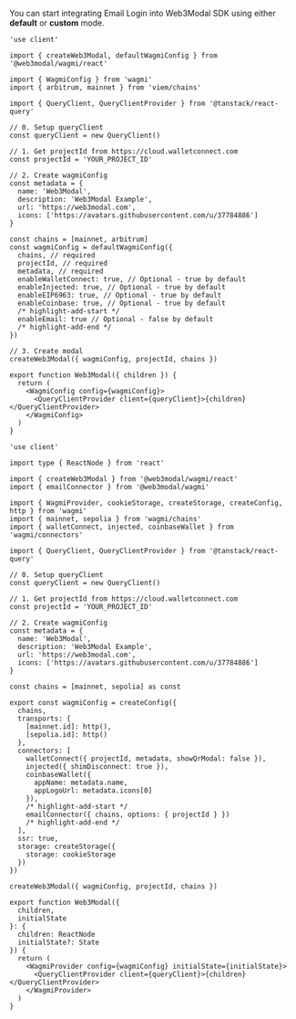 
You can start integrating Email Login into Web3Modal SDK using either **default** or **custom** mode.

<Tabs>
<TabItem value="default" label="Default">

```tsx
'use client'

import { createWeb3Modal, defaultWagmiConfig } from '@web3modal/wagmi/react'

import { WagmiConfig } from 'wagmi'
import { arbitrum, mainnet } from 'viem/chains'

import { QueryClient, QueryClientProvider } from '@tanstack/react-query'

// 0. Setup queryClient
const queryClient = new QueryClient()

// 1. Get projectId from https://cloud.walletconnect.com
const projectId = 'YOUR_PROJECT_ID'

// 2. Create wagmiConfig
const metadata = {
  name: 'Web3Modal',
  description: 'Web3Modal Example',
  url: 'https://web3modal.com',
  icons: ['https://avatars.githubusercontent.com/u/37784886']
}

const chains = [mainnet, arbitrum]
const wagmiConfig = defaultWagmiConfig({
  chains, // required
  projectId, // required
  metadata, // required
  enableWalletConnect: true, // Optional - true by default
  enableInjected: true, // Optional - true by default
  enableEIP6963: true, // Optional - true by default
  enableCoinbase: true, // Optional - true by default
  /* highlight-add-start */
  enableEmail: true // Optional - false by default
  /* highlight-add-end */
})

// 3. Create modal
createWeb3Modal({ wagmiConfig, projectId, chains })

export function Web3Modal({ children }) {
  return (
    <WagmiConfig config={wagmiConfig}>
      <QueryClientProvider client={queryClient}>{children}</QueryClientProvider>
    </WagmiConfig>
  )
}
```

</TabItem>
<TabItem value="custom" label="Custom">

```tsx
'use client'

import type { ReactNode } from 'react'

import { createWeb3Modal } from '@web3modal/wagmi/react'
import { emailConnector } from '@web3modal/wagmi'

import { WagmiProvider, cookieStorage, createStorage, createConfig, http } from 'wagmi'
import { mainnet, sepolia } from 'wagmi/chains'
import { walletConnect, injected, coinbaseWallet } from 'wagmi/connectors'

import { QueryClient, QueryClientProvider } from '@tanstack/react-query'

// 0. Setup queryClient
const queryClient = new QueryClient()

// 1. Get projectId from https://cloud.walletconnect.com
const projectId = 'YOUR_PROJECT_ID'

// 2. Create wagmiConfig
const metadata = {
  name: 'Web3Modal',
  description: 'Web3Modal Example',
  url: 'https://web3modal.com',
  icons: ['https://avatars.githubusercontent.com/u/37784886']
}

const chains = [mainnet, sepolia] as const

export const wagmiConfig = createConfig({
  chains,
  transports: {
    [mainnet.id]: http(),
    [sepolia.id]: http()
  },
  connectors: [
    walletConnect({ projectId, metadata, showQrModal: false }),
    injected({ shimDisconnect: true }),
    coinbaseWallet({
      appName: metadata.name,
      appLogoUrl: metadata.icons[0]
    }),
    /* highlight-add-start */
    emailConnector({ chains, options: { projectId } })
    /* highlight-add-end */
  ],
  ssr: true,
  storage: createStorage({
    storage: cookieStorage
  })
})

createWeb3Modal({ wagmiConfig, projectId, chains })

export function Web3Modal({
  children,
  initialState
}: {
  children: ReactNode
  initialState?: State
}) {
  return (
    <WagmiProvider config={wagmiConfig} initialState={initialState}>
      <QueryClientProvider client={queryClient}>{children}</QueryClientProvider>
    </WagmiProvider>
  )
}
```

</TabItem>
</Tabs>
